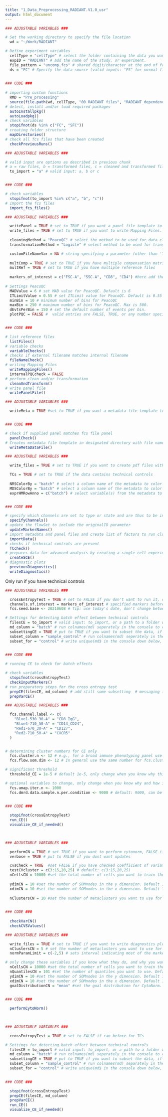 ```yaml
---
title: "1_Data_Preprocessing_RADIANT.V1.0_usr"
output: html_document
---
```


```r

### ADJUSTABLE VARIABLES ###

# Set the working directory to specify the file location
  wd = "~/Work/RADIANT" 

# Define experiment variables
  cellType = "cellType" # select the folder containing the data you want to analyse. Valid entries should match a folder name in wd specified above
  expID = "RADIANT" # add the name of the study, or experiment.
  file_pattern = "uncomp.fcs" # shared digit/character at the end of fcs files and fcs extension
  ds = "FC" # Specify the data source (valid inputs: "FS" for normal flow cytometry, "SFC" for spectral flow cytometry)

  
### CODE ###
  
# importing custom functions
  RMD = "Pre_processing"
  source(file.path(wd, cellType, "00 RADIANT files", "RADIANT_dependencies_usr_v1.0.R"))
# detect, install and/or load required packages
  autoInstallpkg()
  autoLoadpkg()
# check variables
  stopifnot(ds %in% c("FC", "SFC"))
# creating folder structure
  mapDirectories()
# check all fcs files that have been created 
  checkPreviousRuns()


```
```r

### ADJUSTABLE VARIABLES ###

# valid input are options as described in previous chunk
# a = raw files, b = transformed files, c = cleaned and transformed files 
  to_import = "a" # valid input: a, b or c


### CODE ###

# check variables
  stopifnot(to_import %in% c("a", "b", "c"))
# import the fcs files
  import_fcs_files()


```
```r

### ADJUSTABLE VARIABLES ###

  writePanel = TRUE # set to TRUE if you want a panel file template to be written automatically
  write_files = TRUE # set to TRUE if you want to write Mapping Files. 
  
  cleaningMethod = "PeacoQC" # select the method to be used for data cleaning. Options are: 'PeacoQC',  or 'None'.
  transformationMethod = "Logicle" # select method to be used for transformation. Options are: 'Logicle', or 'None'.

  customFileNameVar = NA # string specifying a parameter (other than 'TUBE NAME', '$FIL', or '$TBNM") 
  
  multComp = TRUE # set to TRUE if you have multiple compensation matrices
  multRef = TRUE # set to TRUE if you have multiple reference files
  
  markers_of_interest = c("FSC-A", "SSC-A", "CD8", "CD4") #here add the markers of interest analyzed in your panel 
  
# Settings PeacoQC
  MADValue = 6 # set MAD value for PeacoQC. Default is 6
  ITLimitValue = 0.55 # set ITLimit value for PeacoQC. Default is 0.55
  minBin = 10 # minimum number of bins for PeacoQC
  maxBin = 250 # maximum number of bins for PeacoQC. Max is 500. 
  dEvtsPerBin = 150 # set the default number of events per bin. 
  plotPQC = FALSE #  valid entries are FALSE, TRUE, or any number specifying a percentage. 


### CODE ###

# list reference files
  listFiles()
# variable checks
  variableChecks()
# checks if external filename matches internal filename
  fileNameCheck()
# writing Mapping Files
  writeMappingFiles()
  internalPQCcheck = FALSE
# perform clean and/or transformation
  cleanAndTransform()
# write panel file
  writePanelFile()

```
```r

### ADJUSTABLE VARIABLES ###

  writeMeta = TRUE #set to TRUE if you want a metadata file template to be written automatically, set to FALSE if already done


### CODE ###

# Check if supplied panel matches fcs file panel 
  panelCheck()
# Creates metadata file template in designated directory with file names of fcs files the correct order
  writeMetaDataFile()


```
```r

### ADJUSTABLE VARIABLES ###

  write_files = TRUE # set to TRUE if you want to create pdf files with the diagnostic data.

  TCs = TRUE # set to TRUE if the data contains technical controls
  
  NRSColorBy = "batch" # select a column name of the metadata to color the NRS plots
  MDSColorBy = "batch" # select a column name of the metadata to color the MDS plots
  exprHMRowAnno = c("batch") # select variable(s) from the metadata to annotate the rows of the expression heatmap 


### CODE ###

# specify which channels are set to type or state and are thus to be included for further analysis
  specifyChannels()
# update the flowSet to include the originalID parameter
  updateMarkerNames()
# import metadata and panel files and create list of factors to run clustering on
  importData()
# checks if technical controls are present
  TCcheck()
# prepares data for advanced analysis by creating a single cell experiment
  createSCE()
# diagnostic plots
  previousDiagnostics()
  writeDiagnostics()

```

Only run if you have technical controls
```r

### ADJUSTABLE VARIABLES ###

  crossEntropyTest = TRUE # set to FALSE if you don't want to run it, or have run it before
  channels.of.interest = markers_of_interest # specified markers before, if you want a specific set use c(x, x, x) in which x is "name of the marker
  fcs.seed.base <- 20210608 # Tip: use today's date, don't change between runs as this is important for reproducible results. 

# Settings for detecting batch effect between technical controls    
  filesCE = to_import # valid input: to_import, or a path to a folder with fcs files: fcs, trns, pqcd, cn (only if run cytonorm)
  md_column = "batch" # run colnames(md) seperately in the console to check valid inputs, note: capital and space sensitive!
  subsettingCE = TRUE # put to TRUE if you want to subset the data, if FALSE all files will be taken along 
  subset_column = "sample_control" # run colnames(md) seperately in the console to check valid inputs, note: capital and space sensitive!
  subset_for = "control" # write unique(md$ in the console down below, and click on the column you specified above for options and add the ), options will be shown on screen

  
### CODE ###

# running CE to check for batch effects  

# check variables
  stopifnot(crossEntropyTest)
  checkInputMarkers()
# run preparatory steps for the cross entropy test
  prepCE(filesCE, md_column) # add still some subsetting  # messaging in markdown stops here, it is shown in console
  prepVarCE()


```
```r

### ADJUSTABLE VARIABLES ###

  fcs.channel.label <- c( 
    "Blue1-530_30-A" = "CD8_IgG",
    "Blue4-710_50-A" = "CD14_CD24",
    "Red1-670_30-A" = "CD127",
    "Red2-710_50-A" = "CXCR5"
  )


# determining cluster numbers for CE only  
  fcs.cluster.n <- 12 # e.g., for a broad immune phenotyping panel use 40-50 clusters. For pre-gated cell types (e.g., CD8s), use 10-12 clusters.
  fcs.flow.som.dim <- 12 # In general use the same number for fcs.cluster.n and fcs.flow.som.dim unless you know why to do otherwise.

# significant threshold  
  threshold_CE = 1e-5 # default 1e-5, only change when you know why this is so 'low' and what the impact can be to change it

# optional variables to change, only change when you know why and how it works, more cells will take longer. 
  fcs.umap.iter.n <- 1000
  fcs.dmrd.data.sample.n.per.condition <- 9000 # default: 9000, can be any number or NULL


### CODE ###
  
  stopifnot(crossEntropyTest)
  run_CE()
  visualize_CE_if_needed()

  
```
```r

### ADJUSTABLE VARIABLES ###

  performCN = TRUE # set TRUE if you want to perform cytonorm, FALSE if not.
  verbose = TRUE # put to FALSE if you dont want updates

  cvsCheck = TRUE  #set FALSE if you have checked coefficient of variation for this analysis before 
  testCVcluster = c(3:15,20,25) # default: c(3:15,20,25) 
  nCellsCN = 10000 #set the total number of cells you want to train the CytoNorm model on. Default 5000
  
  ydimCN = 10 #set the number of SOMnodes in the y dimension. Default 10
  xdimCN = 10 #set the number of SOMnodes in the x dimension. Default 10
  
  nClustersCN = 10 #set the number of metaclusters you want to use for CytoNorm. Default 10. Must be within range of testCVcluster

  
### CODE ###
  
  checkVarCN()
  checkCVSValues()

```
```r

### ADJUSTABLE VARIABLES ###

  write_files = TRUE # set to TRUE if you want to write diagnostics plots after running CytoNorm, default TRUE.
  nClustersCN = 5 # set the number of metaclusters you want to use for CytoNorm. Based on CVS values (see manual).
  normParamLimit = c(-2,5) # sets interval indicating most of the marker expression is expected. Check diagnostic plots and decide min & max. Default = c(-2,5)

# only change these variables if you know what they do, and why you want to change them  
  nCellsCN = 10000 #set the total number of cells you want to train the CytoNorm model on. Default 10000
  nQuantilesCN = 101 #set the number of quantiles you want to use. Default 101
  ydimCN = 10 #set the number of SOMnodes in the y dimension. Default 10
  xdimCN = 10 #set the number of SOMnodes in the x dimension. Default 10
  goalDistributionCN = "mean" #set the goal distribution for CytoNorm. Default is "mean", can also be nQ numeric values or one of the batch labels


### CODE ###
  
  performCytoNorm()
  
  
```
```r

### ADJUSTABLE VARIABLES ###

  crossEntropyTest = TRUE # set to FALSE if ran before for TCs

# Settings for detecting batch effect between technical controls    
  filesCE = to_import # valid input: to_import, or a path to a folder with fcs files: fcs, trns, pqcd, cn (only if run cytonorm)
  md_column = "batch" # run colnames(md) seperately in the console to check valid inputs, note: capital and space sensitive!
  subsettingCE = TRUE # put to TRUE if you want to subset the data, if FALSE all files will be taken along 
  subset_column = "sample_control" # run colnames(md) separately in the console to check valid inputs, note: capital and space sensitive!
  subset_for = "control" # write unique(md$ in the console down below, and click on the column you specified above for options and add the ), options will be shown on screen

  
### CODE ###

  stopifnot(crossEntropyTest)
  prepCE(filesCE, md_column) 
  prepVarCE()
  run_CE()
  visualize_CE_if_needed()

```
